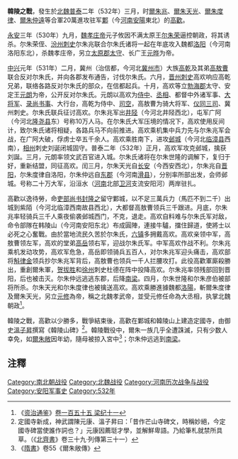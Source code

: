 '''韓陵之戰'''，發生於[[北魏|北魏]][[普泰|普泰]]二年（532年）三月，时[[爾朱兆|爾朱兆]]、[[爾朱天光|爾朱天光]]、[[爾朱度律|爾朱度律]]、[[爾朱仲遠|爾朱仲遠]]等合軍20萬進攻驻军[[鄴|鄴]]（今[[河南|河南]][[安陽|安陽]]東北）的[[高歡|高歡]]。

[[永安_(北魏)|永安]]三年（530年）九月，[[魏孝庄帝|魏孝庄帝]]元子攸因不满太原王[[尔朱荣|尔朱荣]]逼控朝政，将其诱杀。尔朱荣侄、[[汾州|汾州]][[刺史|刺史]]尔朱兆联合尔朱氏诸将一起在年底攻入魏都[[洛阳|洛阳]]（今河南洛阳东北），杀魏孝庄帝，另立[[太原郡|太原郡]][[太守|太守]]、长广王[[元晔|元晔]]为帝。

[[中兴_(北魏)|中兴]]元年（531年）二月，冀州（治信都，今河北[[冀州市|冀州市]]）大族[[高乾|高乾]]及其弟[[高敖曹|高敖曹]]联合反对尔朱氏，并向各郡发布通告，讨伐尔朱氏。六月，[[晋州|晋州]][[刺史|刺史]]高欢响应高乾兄弟，联络各路反对尔朱氏的部众，在信都起兵。十月，高欢等立[[勃海郡|勃海郡]]太守、安定王[[元朗|元朗]]为帝，公开反对尔朱氏。元朗以高欢为[[侍中|侍中]]、[[丞相|丞相]]、都督中外诸军事、[[大将军|大将军]]、[[录尚书事|录尚书事]]、大行台，高乾为侍中、[[司空|司空]]，高敖曹为骑大将军、[[仪同三司|仪同三司]]、冀州刺史。尔朱氏联兵征讨高欢。尔朱兆军出[[井陉|井陉]]（今河北井陉西北），屯军广阿（今河北[[隆尧县|隆尧县]]东）号称10万人马。在尔朱氏大军压境的情况下，高欢使用反间计，致尔朱氏诸将相疑，各路兵马不向前推进。高欢乘机集中兵力先与尔朱兆军会战，在广阿大破，俘虏士卒五千余人。高欢乘胜南下，进攻[[邺城|邺城]]（今河北[[临漳县|临漳县]]西南），[[相州|相州]]刺史刘诞闭城固守。普泰二年（532年）正月，高欢军攻克邺城，擒获刘誕。三月，元朗率领文武百官进入城。尔朱氏诸将在尔朱世隆的调解下，复归于好，重新结盟，同征高欢。闰三月，尔朱天光自[[长安|长安]]（今西安西北），尔朱兆自[[晋阳|晋阳]]，尔朱度律自洛阳，尔朱仲远自[[东郡|东郡]]（今河南[[滑县|滑县]]），分别率所部出发，会师邺城。号称二十万大军，沿洹水（[[河南|河南]]北部[[卫河|卫河]]支流安阳河）两岸驻扎。

高歡以逸待勞，命[[吏部尚书|吏部尚书]][[封隆之|封隆之]]留守鄴城，以不足三萬兵力（馬匹不到二千）出城到紫陌（今河北临漳西南故县西北），大都督高敖曹领兵三千跟进。月底，尔朱兆率轻骑兵三千人乘夜偷袭邺城西门，不克，退走。高欢自料难与尔朱氏军对敌，命令部隊在韩陵山（今河南安阳东北）布成圓陣，連接牛驢，擋住歸道，使將士以必死之心奮戰。由於當地流民久苦於尔朱氏，[[六镇|六镇]]多拥戴高欢。高欢亲领中军，高敖曹领左军，高欢的堂弟[[高岳|高岳]]领右军，迎战尔朱氏军。中军高欢作战不利。尔朱兆乘机发动攻势，高欢军危急，高岳即领骑兵五百人，对尔朱兆军迎头痛击，高欢部将[[斛律金|斛律金]]领兵抄尔朱兆军背后，高敖曹也领兵一千人拦腰攻打。此役高歡軍廝殺勝出，重創爾朱軍，[[贺拔胜|贺拔胜]]和[[徐州|徐州]]刺史杜德在阵中投降高欢。尔朱兆率领残部回到晋阳，后也被击灭。尔朱仲远逃逃东郡，后降[[南梁|南梁]]。四月，尔朱世隆和尔朱彦伯被部将所杀。尔朱天光和尔朱度律也被擒送高欢。高欢乘勝進據魏都[[洛陽|洛陽]]，斬爾朱度律及爾朱天光，另立[[元修|元修]]為帝，稱之北魏孝武帝，並受元修任命為大丞相，执掌北魏朝政<ref>《[[资治通鉴|资治通鉴]]》[[s:資治通鑑/卷155|卷一百五十五 梁纪十一]]</ref>。

韓陵之戰，高歡以少勝多，戰爭結束後，高歡在鄴城和韓陵山上建造定國寺，由御史[[溫子昇|溫子昇]]撰寫《韓陵山碑》<ref>定國寺新成，神武謂陳元康、溫子昇曰：「昔作芒山寺碑文，時稱妙絕，今定國寺碑當使誰作詞也？」元康因薦珽才學，並解鮮卑語。乃給筆札就禁所具草。（《[[北齊書|北齊書]]》卷三十九‧列傳第三十一）</ref>。韓陵戰役中，爾朱一族几乎全遭誅滅，只有少数人幸免，如[[爾朱敞|爾朱敞]]因年幼，隨母被掠入宮中<ref>《[[隋書|隋書]]》卷55《爾朱敞傳》</ref>；尔朱仲远逃到[[南梁|南梁]]。

==注釋==
<div class="references-small">
<references />
</div>

{{DEFAULTSORT:H}}
[[Category:南北朝战役|Category:南北朝战役]]
[[Category:北魏战役|Category:北魏战役]]
[[Category:河南历次战争与战役|Category:河南历次战争与战役]]
[[Category:安阳军事史|Category:安阳军事史]]
[[Category:532年|Category:532年]]